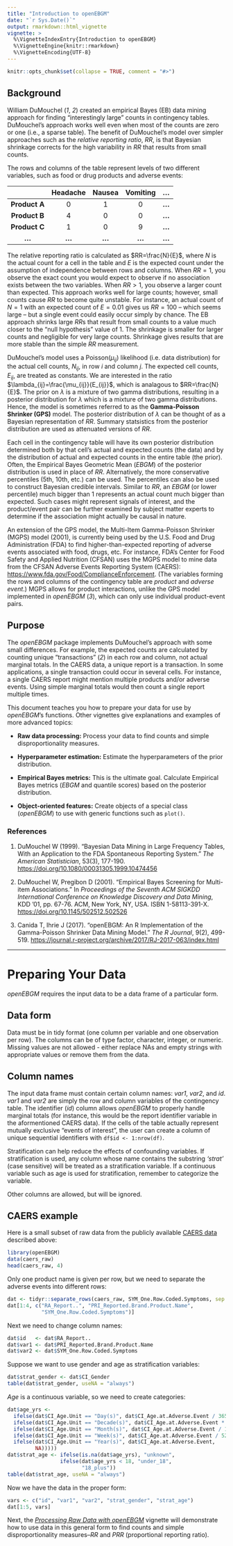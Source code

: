 ---
title: "Introduction to openEBGM"
date: "`r Sys.Date()`"
output: rmarkdown::html_vignette
vignette: >
  %\VignetteIndexEntry{Introduction to openEBGM}
  %\VignetteEngine{knitr::rmarkdown}
  %\VignetteEncoding{UTF-8}
---

```{r, echo = FALSE}
knitr::opts_chunk$set(collapse = TRUE, comment = "#>")
```

## Background

William DuMouchel (*1*, *2*) created an empirical Bayes (EB) data mining
approach for finding "interestingly large" counts in contingency tables.
DuMouchel's approach works well even when most of the counts are zero or one
(i.e., a sparse table). The benefit of DuMouchel's model over simpler approaches
such as the *relative reporting ratio*, $RR$, is that Bayesian shrinkage
corrects for the high variability in $RR$ that results from small counts.

The rows and columns of the table represent levels of two different variables,
such as food or drug products and adverse events:

|                | Headache  |Nausea |Vomiting | ...   |
| :-------------:|:---------:|:-----:|:-------:|:-----:|
| **Product A**  | 0         |1      |0        |**...**|
| **Product B**  | 4         |0      |0        |**...**|
| **Product C**  | 1         |0      |9        |**...**|
| **...**        | **...**   |**...**|**...**  |**...**|

The relative reporting ratio is calculated as $RR=\frac{N}{E}$, where $N$ is the
actual count for a cell in the table and $E$ is the expected count under the
assumption of independence between rows and columns. When $RR = 1$, you observe
the exact count you would expect to observe if no association exists between the
two variables. When $RR > 1$, you observe a larger count than expected. This
approach works well for large counts; however, small counts cause $RR$ to become
quite unstable. For instance, an actual count of $N = 1$ with an expected count
of $E = 0.01$ gives us $RR = 100$ -- which seems large -- but a single event
could easily occur simply by chance. The EB approach shrinks large $RR$s that
result from small counts to a value much closer to the "null hypothesis" value
of 1. The shrinkage is smaller for larger counts and negligible for very large
counts. Shrinkage gives results that are more stable than the simple $RR$
measurement.

DuMouchel's model uses a Poisson($\mu_{ij}$) likelihood (i.e. data distribution)
for the actual cell counts, $N_{ij}$, in row *i* and column *j*. The expected
cell counts, $E_{ij}$, are treated as constants. We are interested in the ratio
$\lambda_{ij}=\frac{\mu_{ij}}{E_{ij}}$, which is analagous to $RR=\frac{N}{E}$.
The prior on $\lambda$ is a mixture of two gamma distributions, resulting in a
posterior distribution for $\lambda$ which is a mixture of two gamma
distributions. Hence, the model is sometimes referred to as the **Gamma-Poisson
Shrinker (GPS)** model. The posterior distribution of $\lambda$ can be thought
of as a Bayesian representation of $RR$. Summary statsistics from the posterior
distribution are used as attenuated versions of $RR$.

Each cell in the contingency table will have its own posterior distribution
determined both by that cell's actual and expected counts (the data) and by the
distribution of actual and expected counts in the entire table (the prior).
Often, the Empirical Bayes Geometric Mean $(EBGM)$ of the posterior distribution
is used in place of $RR$. Alternatively, the more conservative percentiles (5th,
10th, etc.) can be used. The percentiles can also be used to construct Bayesian
credible intervals. Similar to $RR$, an $EBGM$ (or lower percentile) much bigger
than 1 represents an actual count much bigger than expected. Such cases might
represent signals of interest, and the product/event pair can be further
examined by subject matter experts to determine if the association might
actually be causal in nature.

An extension of the GPS model, the Multi-Item Gamma-Poisson Shrinker (MGPS) 
model (2001), is currently being used by the U.S. Food and Drug Administration 
(FDA) to find higher-than-expected reporting of adverse events associated with 
food, drugs, etc. For instance, FDA's Center for Food Safety and Applied 
Nutrition (CFSAN) uses the MGPS model to mine data from the CFSAN Adverse Events
Reporting System (CAERS): <https://www.fda.gov/Food/ComplianceEnforcement>{target="_blank"}. (The 
variables forming the rows and columns of the contingency table are *product*
and *adverse event*.) MGPS allows for product interactions, unlike the GPS model
implemented in *openEBGM* (*3*), which can only use individual product-event
pairs.

## Purpose

The *openEBGM* package implements DuMouchel's approach with some small
differences. For example, the expected counts are calculated by counting unique
"transactions" (*2*) in each row and column, not actual marginal totals. In the
CAERS data, a unique report is a transaction. In some applications, a single
transaction could occur in several cells. For instance, a single CAERS report
might mention multiple products and/or adverse events. Using simple marginal
totals would then count a single report multiple times.

This document teaches you how to prepare your data for use by *openEBGM*'s 
functions. Other vignettes give explanations and examples of more advanced 
topics:

* **Raw data processing:** Process your data to find counts and simple
disproportionality measures.

* **Hyperparameter estimation:** Estimate the hyperparameters of the prior 
distribution.

* **Empirical Bayes metrics:** This is the ultimate goal. Calculate Empirical
Bayes metrics ($EBGM$ and quantile scores) based on the posterior distribution.

* **Object-oriented features:** Create objects of a special class (*openEBGM*)
to use with generic functions such as `plot()`.

### References

1. DuMouchel W (1999). "Bayesian Data Mining in Large Frequency
Tables, With an Application to the FDA Spontaneous Reporting System."
*The American Statistician*, 53(3), 177-190. 
<https://doi.org/10.1080/00031305.1999.10474456>{target="_blank"}

1. DuMouchel W, Pregibon D (2001). "Empirical Bayes Screening for
Multi-item Associations." In *Proceedings of the Seventh ACM SIGKDD
International Conference on Knowledge Discovery and Data Mining*, KDD '01,
pp. 67-76. ACM, New York, NY, USA. ISBN 1-58113-391-X.
<https://doi.org/10.1145/502512.502526>{target="_blank"}

1. Canida T, Ihrie J (2017). "openEBGM: An R Implementation of the Gamma-Poisson
Shrinker Data Mining Model." *The R Journal*, 9(2), 499-519.
<https://journal.r-project.org/archive/2017/RJ-2017-063/index.html>{target="_blank"}


---------

# Preparing Your Data

*openEBGM* requires the input data to be a data frame of a particular form.

## Data form

Data must be in tidy format (one column per variable and one observation per
row). The columns can be of type factor, character, integer, or numeric. Missing
values are not allowed - either replace NAs and empty strings with appropriate
values or remove them from the data.


## Column names

The input data frame must contain certain column names: *var1*, *var2*, and 
*id*.  *var1* and *var2* are simply the row and column variables of the 
contingency table. The identifier (*id*) column allows *openEBGM* to properly 
handle marginal totals (for instance, this would be the report identifier 
variable in the aformentioned CAERS data). If the cells of the table actually
represent mutually exclusive "events of interest", the user can create a column
of unique sequential identifiers with `df$id <- 1:nrow(df)`.

Stratification can help reduce the effects of confounding variables. If
stratification is used, any column whose name contains the substring *'strat'*
(case sensitive) will be treated as a stratification variable. If a continuous
variable such as age is used for stratification, remember to categorize the
variable.

Other columns are allowed, but will be ignored.

## CAERS example

Here is a small subset of raw data from the publicly available [CAERS data](https://www.fda.gov/Food/ComplianceEnforcement){target="_blank"} described
above:

```{r Load data}
library(openEBGM)
data(caers_raw)
head(caers_raw, 4)
```

Only one product name is given per row, but we need to separate the adverse 
events into different rows:

```{r One adverse event per row}
dat <- tidyr::separate_rows(caers_raw, SYM_One.Row.Coded.Symptoms, sep = ", ")
dat[1:4, c("RA_Report..", "PRI_Reported.Brand.Product.Name", 
           "SYM_One.Row.Coded.Symptoms")]
```

Next we need to change column names:

```{r Rename columns}
dat$id   <- dat$RA_Report..
dat$var1 <- dat$PRI_Reported.Brand.Product.Name
dat$var2 <- dat$SYM_One.Row.Coded.Symptoms
```

Suppose we want to use gender and age as stratification variables:

```{r Rename gender column}
dat$strat_gender <- dat$CI_Gender
table(dat$strat_gender, useNA = "always")
```

*Age* is a continuous variable, so we need to create categories:

```{r Categorize continuous variables}
dat$age_yrs <-
  ifelse(dat$CI_Age.Unit == "Day(s)", dat$CI_Age.at.Adverse.Event / 365,
  ifelse(dat$CI_Age.Unit == "Decade(s)", dat$CI_Age.at.Adverse.Event * 10,
  ifelse(dat$CI_Age.Unit == "Month(s)", dat$CI_Age.at.Adverse.Event / 12,
  ifelse(dat$CI_Age.Unit == "Week(s)", dat$CI_Age.at.Adverse.Event / 52,
  ifelse(dat$CI_Age.Unit == "Year(s)", dat$CI_Age.at.Adverse.Event,
         NA)))))
dat$strat_age <- ifelse(is.na(dat$age_yrs), "unknown",
                 ifelse(dat$age_yrs < 18, "under_18",
                        "18_plus"))
table(dat$strat_age, useNA = "always")
```

Now we have the data in the proper form:

```{r Display prepared data}
vars <- c("id", "var1", "var2", "strat_gender", "strat_age")
dat[1:5, vars]
```

Next, the [*Processing Raw Data with openEBGM*](https://cran.r-project.org/package=openEBGM/vignettes/x2_rawDataProcessingVignette.html){target="_blank"}
vignette will demonstrate how to use data in this general form to find counts
and simple disproportionality measures--$RR$ and $PRR$ (proportional reporting
ratio).
